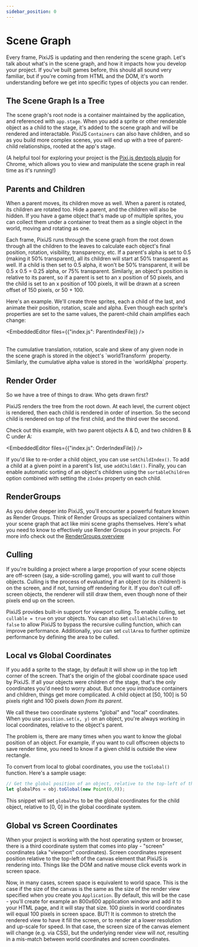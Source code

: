 ```yaml
---
sidebar_position: 0
---
```


# Scene Graph

Every frame, PixiJS is updating and then rendering the scene graph.  Let's talk about what's in the scene graph, and how it impacts how you develop your project.  If you've built games before, this should all sound very familiar, but if you're coming from HTML and the DOM, it's worth understanding before we get into specific types of objects you can render.

## The Scene Graph Is a Tree

The scene graph's root node is a container maintained by the application, and referenced with `app.stage`.  When you add a sprite or other renderable object as a child to the stage, it's added to the scene graph and will be rendered and interactable.  PixiJS `Containers` can also have children, and so as you build more complex scenes, you will end up with a tree of parent-child relationships, rooted at the app's stage.

(A helpful tool for exploring your project is the [Pixi.js devtools plugin](https://chrome.google.com/webstore/detail/pixijs-devtools/aamddddknhcagpehecnhphigffljadon) for Chrome, which allows you to view and manipulate the scene graph in real time as it's running!)

## Parents and Children

When a parent moves, its children move as well.  When a parent is rotated, its children are rotated too.  Hide a parent, and the children will also be hidden.  If you have a game object that's made up of multiple sprites, you can collect them under a container to treat them as a single object in the world, moving and rotating as one.

Each frame, PixiJS runs through the scene graph from the root down through all the children to the leaves to calculate each object's final position, rotation, visibility, transparency, etc.  If a parent's alpha is set to 0.5 (making it 50% transparent), all its children will start at 50% transparent as well.  If a child is then set to 0.5 alpha, it won't be 50% transparent, it will be 0.5 x 0.5 = 0.25 alpha, or 75% transparent.  Similarly, an object's position is relative to its parent, so if a parent is set to an x position of 50 pixels, and the child is set to an x position of 100 pixels, it will be drawn at a screen offset of 150 pixels, or 50 + 100.

Here's an example.  We'll create three sprites, each a child of the last, and animate their position, rotation, scale and alpha.  Even though each sprite's properties are set to the same values, the parent-child chain amplifies each change:

<EmbeddedEditor files={{"index.js": ParentIndexFile}} />

<br/>
The cumulative translation, rotation, scale and skew of any given node in the scene graph is stored in the object's `worldTransform` property.  Similarly, the cumulative alpha value is stored in the `worldAlpha` property.

## Render Order

So we have a tree of things to draw.  Who gets drawn first?

PixiJS renders the tree from the root down.  At each level, the current object is rendered, then each child is rendered in order of insertion.  So the second child is rendered on top of the first child, and the third over the second.

Check out this example, with two parent objects A & D, and two children B & C under A:

<EmbeddedEditor files={{"index.js": OrderIndexFile}} />
<br/>

If you'd like to re-order a child object, you can use `setChildIndex()`.  To add a child at a given point in a parent's list, use `addChildAt()`.  Finally, you can enable automatic sorting of an object's children using the `sortableChildren` option combined with setting the `zIndex` property on each child.

## RenderGroups

As you delve deeper into PixiJS, you'll encounter a powerful feature known as Render Groups. Think of Render Groups as specialized containers within your scene graph that act like mini scene graphs themselves. Here's what you need to know to effectively use Render Groups in your projects. For more info check out the [RenderGroups overview](../advanced/render-groups)

## Culling

If you're building a project where a large proportion of your scene objects are off-screen (say, a side-scrolling game), you will want to *cull* those objects.  Culling is the process of evaluating if an object (or its children!) is on the screen, and if not, turning off rendering for it.  If you don't cull off-screen objects, the renderer will still draw them, even though none of their pixels end up on the screen.

PixiJS provides built-in support for viewport culling. To enable culling, set `cullable = true` on your objects. You can also set `cullableChildren` to `false` to allow PixiJS to bypass the recursive culling function, which can improve performance. Additionally, you can set `cullArea` to further optimize performance by defining the area to be culled.

## Local vs Global Coordinates

If you add a sprite to the stage, by default it will show up in the top left corner of the screen.  That's the origin of the global coordinate space used by PixiJS.  If all your objects were children of the stage, that's the only coordinates you'd need to worry about.  But once you introduce containers and children, things get more complicated.  A child object at [50, 100] is 50 pixels right and 100 pixels down *from its parent*.

We call these two coordinate systems "global" and "local" coordinates.  When you use `position.set(x, y)` on an object, you're always working in local coordinates, relative to the object's parent.

The problem is, there are many times when you want to know the global position of an object.  For example, if you want to cull offscreen objects to save render time, you need to know if a given child is outside the view rectangle.

To convert from local to global coordinates, you use the `toGlobal()` function.  Here's a sample usage:

```javascript
// Get the global position of an object, relative to the top-left of the screen
let globalPos = obj.toGlobal(new Point(0,0));
```

This snippet will set `globalPos` to be the global coordinates for the child object, relative to [0, 0] in the global coordinate system.

## Global vs Screen Coordinates

When your project is working with the host operating system or browser, there is a third coordinate system that comes into play - "screen" coordinates (aka "viewport" coordinates).  Screen coordinates represent position relative to the top-left of the canvas element that PixiJS is rendering into.  Things like the DOM and native mouse click events work in screen space.

Now, in many cases, screen space is equivalent to world space.  This is the case if the size of the canvas is the same as the size of the render view specified when you create you `Application`.  By default, this will be the case - you'll create for example an 800x600 application window and add it to your HTML page, and it will stay that size.  100 pixels in world coordinates will equal 100 pixels in screen space.  BUT!  It is common to stretch the rendered view to have it fill the screen, or to render at a lower resolution and up-scale for speed.  In that case, the screen size of the canvas element will change (e.g. via CSS), but the underlying render view will *not*, resulting in a mis-match between world coordinates and screen coordinates.

